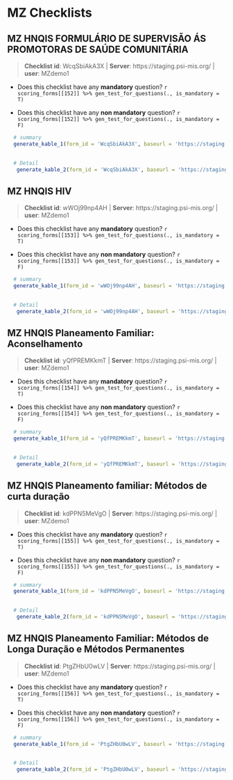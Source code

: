 # MZ Checklists {#MZ}


## MZ HNQIS FORMULÁRIO DE SUPERVISÃO ÁS PROMOTORAS DE SAÚDE COMUNITÁRIA 

    
>__Checklist id__: WcqSbiAkA3X   | __Server__: https://staging.psi-mis.org/ | __user__: MZdemo1 


    
- Does this checklist have any __mandatory__ question? `r scoring_forms[[152]] %>% gen_test_for_questions(., is_mandatory = T)`
    
- Does this checklist have any __non mandatory__ question? `r scoring_forms[[152]] %>% gen_test_for_questions(., is_mandatory = F)`

```r

  # summary
  generate_kable_1(form_id = 'WcqSbiAkA3X', baseurl = 'https://staging.psi-mis.org/')
  

  # Detail
   generate_kable_2(form_id = 'WcqSbiAkA3X', baseurl = 'https://staging.psi-mis.org/', ignore_text = T, ignore_parent = T, ignore_real_or_simulated = T)


```

## MZ HNQIS HIV 

    
>__Checklist id__: wWOj99np4AH   | __Server__: https://staging.psi-mis.org/ | __user__: MZdemo1 


    
- Does this checklist have any __mandatory__ question? `r scoring_forms[[153]] %>% gen_test_for_questions(., is_mandatory = T)`
    
- Does this checklist have any __non mandatory__ question? `r scoring_forms[[153]] %>% gen_test_for_questions(., is_mandatory = F)`

```r

  # summary
  generate_kable_1(form_id = 'wWOj99np4AH', baseurl = 'https://staging.psi-mis.org/')
  

  # Detail
   generate_kable_2(form_id = 'wWOj99np4AH', baseurl = 'https://staging.psi-mis.org/', ignore_text = T, ignore_parent = T, ignore_real_or_simulated = T)


```

## MZ HNQIS Planeamento Familiar: Aconselhamento 

    
>__Checklist id__: yQfPREMKkmT   | __Server__: https://staging.psi-mis.org/ | __user__: MZdemo1 


    
- Does this checklist have any __mandatory__ question? `r scoring_forms[[154]] %>% gen_test_for_questions(., is_mandatory = T)`
    
- Does this checklist have any __non mandatory__ question? `r scoring_forms[[154]] %>% gen_test_for_questions(., is_mandatory = F)`

```r

  # summary
  generate_kable_1(form_id = 'yQfPREMKkmT', baseurl = 'https://staging.psi-mis.org/')
  

  # Detail
   generate_kable_2(form_id = 'yQfPREMKkmT', baseurl = 'https://staging.psi-mis.org/', ignore_text = T, ignore_parent = T, ignore_real_or_simulated = T)


```

## MZ HNQIS Planeamento familiar: Métodos de curta duração 

    
>__Checklist id__: kdPPN5MeVgO   | __Server__: https://staging.psi-mis.org/ | __user__: MZdemo1 


    
- Does this checklist have any __mandatory__ question? `r scoring_forms[[155]] %>% gen_test_for_questions(., is_mandatory = T)`
    
- Does this checklist have any __non mandatory__ question? `r scoring_forms[[155]] %>% gen_test_for_questions(., is_mandatory = F)`

```r

  # summary
  generate_kable_1(form_id = 'kdPPN5MeVgO', baseurl = 'https://staging.psi-mis.org/')
  

  # Detail
   generate_kable_2(form_id = 'kdPPN5MeVgO', baseurl = 'https://staging.psi-mis.org/', ignore_text = T, ignore_parent = T, ignore_real_or_simulated = T)


```

## MZ HNQIS Planeamento Familiar: Métodos de Longa Duração e Métodos Permanentes 

    
>__Checklist id__: PtgZHbU0wLV   | __Server__: https://staging.psi-mis.org/ | __user__: MZdemo1 


    
- Does this checklist have any __mandatory__ question? `r scoring_forms[[156]] %>% gen_test_for_questions(., is_mandatory = T)`
    
- Does this checklist have any __non mandatory__ question? `r scoring_forms[[156]] %>% gen_test_for_questions(., is_mandatory = F)`

```r

  # summary
  generate_kable_1(form_id = 'PtgZHbU0wLV', baseurl = 'https://staging.psi-mis.org/')
  

  # Detail
   generate_kable_2(form_id = 'PtgZHbU0wLV', baseurl = 'https://staging.psi-mis.org/', ignore_text = T, ignore_parent = T, ignore_real_or_simulated = T)


```
